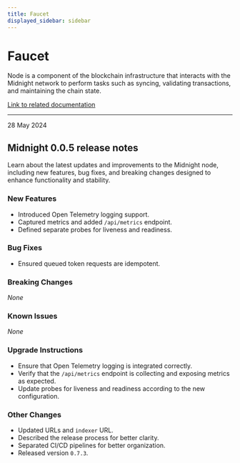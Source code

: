 ```yaml
---
title: Faucet
displayed_sidebar: sidebar
---
```


# Faucet

Node is a component of the blockchain infrastructure that interacts with the Midnight network to perform tasks such as syncing, validating transactions, and maintaining the chain state.

[Link to related documentation](../../develop/nodes-and-dapps/node-endpoints)

---

<div 
  style={{
    marginTop: '0',
    fontSize: '1rem',
    fontWeight: 'normal',
    marginBottom: '0.5rem'
  }}
>
  28 May 2024
</div>

## Midnight 0.0.5 release notes

Learn about the latest updates and improvements to the Midnight node, including new features, bug fixes, and breaking changes designed to enhance functionality and stability.

### New Features
- Introduced Open Telemetry logging support.  
- Captured metrics and added `/api/metrics` endpoint.  
- Defined separate probes for liveness and readiness.  

### Bug Fixes
- Ensured queued token requests are idempotent.  

### Breaking Changes
_None_

### Known Issues
_None_

### Upgrade Instructions
- Ensure that Open Telemetry logging is integrated correctly.  
- Verify that the `/api/metrics` endpoint is collecting and exposing metrics as expected.  
- Update probes for liveness and readiness according to the new configuration.  

### Other Changes
- Updated URLs and `indexer` URL.  
- Described the release process for better clarity.  
- Separated CI/CD pipelines for better organization.  
- Released version `0.7.3`.  
